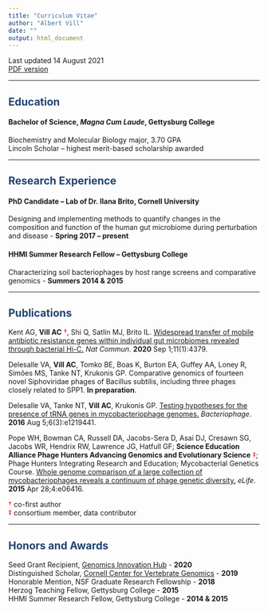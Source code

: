 ```yaml
---
title: "Curriculum Vitae"
author: "Albert Vill"
date: ""
output: html_document
---
```


Last updated 14 August 2021  
[PDF version](/AVill_CV_14Aug2021.pdf)

---

## <span style="color:#21436e">Education</span>

#### Bachelor of Science, *Magna Cum Laude*, Gettysburg College
Biochemistry and Molecular Biology major, 3.70 GPA  
Lincoln Scholar – highest merit-based scholarship awarded

---

## <span style="color:#21436e">Research Experience</span>

#### PhD Candidate – Lab of Dr. Ilana Brito, Cornell University
Designing and implementing methods to quantify changes in the composition and function of the human gut microbiome during perturbation and disease - **Spring 2017 – present**  

#### HHMI Summer Research Fellow – Gettysburg College
Characterizing soil bacteriophages by host range screens and comparative genomics - **Summers 2014 & 2015**

---

## <span style="color:#21436e">Publications</span>

Kent AG, **Vill AC** <span style="color:red">†</span>, Shi Q, Satlin MJ, Brito IL. [Widespread transfer of mobile antibiotic resistance genes within individual gut microbiomes revealed through bacterial Hi-C.](https://doi.org/10.1038/s41467-020-18164-7) *Nat Commun*. **2020** Sep 1;11(1):4379.

Delesalle VA, **Vill AC**, Tomko BE, Boas K, Burton EA, Guffey AA, Loney R, Simões MS, Tanke NT, Krukonis GP. Comparative genomics of fourteen novel Siphoviridae phages of Bacillus subtilis, including three phages closely related to SPP1. **In preparation**.

Delesalle VA, Tanke NT, **Vill AC**, Krukonis GP. [Testing hypotheses for the presence of tRNA genes in mycobacteriophage genomes.](https://doi.org/10.1080/21597081.2016.1219441) *Bacteriophage*. **2016** Aug 5;6(3):e1219441.

Pope WH, Bowman CA, Russell DA, Jacobs-Sera D, Asai DJ, Cresawn SG, Jacobs WR, Hendrix RW, Lawrence JG, Hatfull GF; **Science Education Alliance Phage Hunters Advancing Genomics and Evolutionary Science** <span style="color:red">‡</span>; Phage Hunters Integrating Research and Education; Mycobacterial Genetics Course. [Whole genome comparison of a large collection of mycobacteriophages reveals a continuum of phage genetic diversity.](https://doi.org/10.7554/elife.06416) *eLife*. **2015** Apr 28;4:e06416.

<span style="color:red">   †</span> co-first author  
<span style="color:red">   ‡</span> consortium member, data contributor

---

## <span style="color:#21436e">Honors and Awards</span>

Seed Grant Recipient, [Genomics Innovation Hub](https://www.biotech.cornell.edu/core-facilities-brc/facilities/genomics-innovation-hub) - **2020**  
Distinguished Scholar, [Cornell Center for Vertebrate Genomics](https://cvg.cornell.edu/scholars-past.php) - **2019**  
Honorable Mention, NSF Graduate Research Fellowship - **2018**  
Herzog Teaching Fellow, Gettysburg College - **2015**  
HHMI Summer Research Fellow, Gettysburg College - **2014 & 2015**
